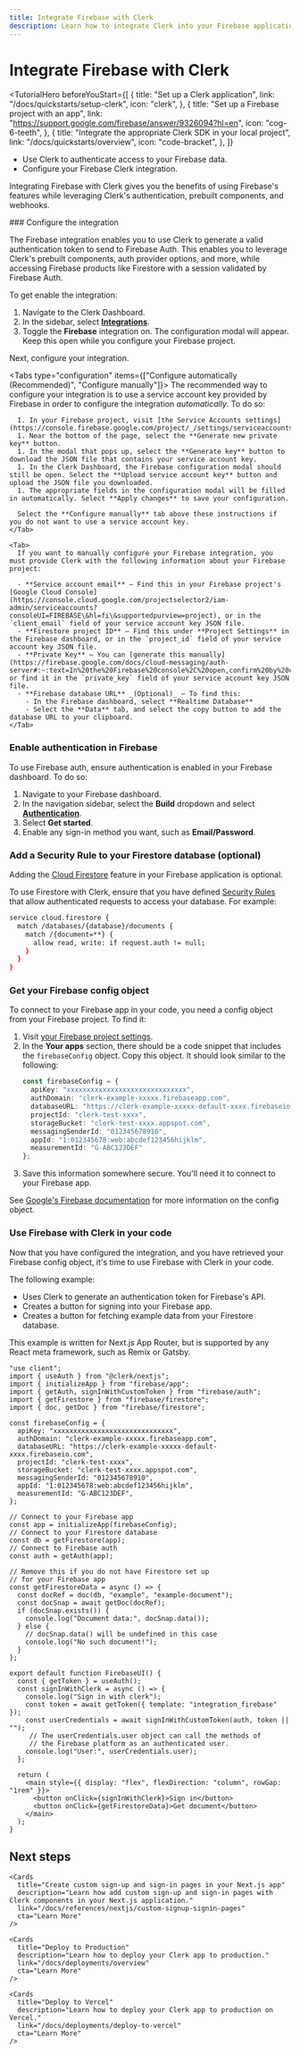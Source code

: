 ```yaml
---
title: Integrate Firebase with Clerk
description: Learn how to integrate Clerk into your Firebase application.
---
```


# Integrate Firebase with Clerk

<TutorialHero
  beforeYouStart={[
    {
      title: "Set up a Clerk application",
      link: "/docs/quickstarts/setup-clerk",
      icon: "clerk",
    },
    {
      title: "Set up a Firebase project with an app",
      link: "https://support.google.com/firebase/answer/9326094?hl=en",
      icon: "cog-6-teeth",
    },
    {
      title: "Integrate the appropriate Clerk SDK in your local project",
      link: "/docs/quickstarts/overview",
      icon: "code-bracket",
    },
  ]}
>
  - Use Clerk to authenticate access to your Firebase data.
  - Configure your Firebase Clerk integration.
</TutorialHero>

Integrating Firebase with Clerk gives you the benefits of using Firebase's features while leveraging Clerk's authentication, prebuilt components, and webhooks.

<Steps>
  ### Configure the integration

  The Firebase integration enables you to use Clerk to generate a valid authentication token to send to Firebase Auth. This enables you to leverage Clerk's prebuilt components, auth provider options, and more, while accessing Firebase products like Firestore with a session validated by Firebase Auth.

  To get enable the integration:

  1. Navigate to the Clerk Dashboard.
  1. In the sidebar, select **[Integrations](https://dashboard.clerk.com/last-active?path=integrations)**.
  1. Toggle the **Firebase** integration on. The configuration modal will appear. Keep this open while you configure your Firebase project.

  Next, configure your integration.

  <Tabs type="configuration" items={["Configure automatically (Recommended)", "Configure manually"]}>
    <Tab>
      The recommended way to configure your integration is to use a service account key provided by Firebase in order to configure the integration _automatically_. To do so:

      1. In your Firebase project, visit [the Service Accounts settings](https://console.firebase.google.com/project/_/settings/serviceaccounts/adminsdk).
      1. Near the bottom of the page, select the **Generate new private key** button.
      1. In the modal that pops up, select the **Generate key** button to download the JSON file that contains your service account key.
      1. In the Clerk Dashboard, the Firebase configuration modal should still be open. Select the **Upload service account key** button and upload the JSON file you downloaded.
      1. The appropriate fields in the configuration modal will be filled in automatically. Select **Apply changes** to save your configuration.

      Select the **Configure manually** tab above these instructions if you do not want to use a service account key.
    </Tab>

    <Tab>
      If you want to manually configure your Firebase integration, you must provide Clerk with the following information about your Firebase project:

      - **Service account email** – Find this in your Firebase project's [Google Cloud Console](https://console.cloud.google.com/projectselector2/iam-admin/serviceaccounts?consoleUI=FIREBASE\&hl=fi\&supportedpurview=project), or in the `client_email` field of your service account key JSON file.
      - **Firestore project ID** – Find this under **Project Settings** in the Firebase dashboard, or in the `project_id` field of your service account key JSON file.
      - **Private Key** – You can [generate this manually](https://firebase.google.com/docs/cloud-messaging/auth-server#:~:text=In%20the%20Firebase%20console%2C%20open,confirm%20by%20clicking%20Generate%20Key.), or find it in the `private_key` field of your service account key JSON file.
      - **Firebase database URL** _(Optional)_ – To find this:
        - In the Firebase dashboard, select **Realtime Database**
        - Select the **Data** tab, and select the copy button to add the database URL to your clipboard.
    </Tab>
  </Tabs>

  ### Enable authentication in Firebase

  To use Firebase auth, ensure authentication is enabled in your Firebase dashboard. To do so:

  1. Navigate to your Firebase dashboard.
  1. In the navigation sidebar, select the **Build** dropdown and select [**Authentication**](https://console.firebase.google.com/u/0/project/_/authentication).
  1. Select **Get started**.
  1. Enable any sign-in method you want, such as **Email/Password**.

  ### Add a Security Rule to your Firestore database (optional)

  Adding the [Cloud Firestore](https://firebase.google.com/docs/firestore/quickstart) feature in your Firebase application is optional.

  To use Firestore with Clerk, ensure that you have defined [Security Rules](https://firebase.google.com/docs/firestore/security/get-started) that allow authenticated requests to access your database. For example:

  ```bash
  service cloud.firestore {
    match /databases/{database}/documents {
      match /{document=**} {
        allow read, write: if request.auth != null;
      }
    }
  }
  ```

  ### Get your Firebase config object

  To connect to your Firebase app in your code, you need a config object from your Firebase project. To find it:

  1. Visit [your Firebase project settings](https://console.firebase.google.com/project/_/settings/general/).
  1. In the **Your apps** section, there should be a code snippet that includes the `firebaseConfig` object. Copy this object. It should look similar to the following:
     ```typescript
     const firebaseConfig = {
       apiKey: "xxxxxxxxxxxxxxxxxxxxxxxxxxxxxx",
       authDomain: "clerk-example-xxxxx.firebaseapp.com",
       databaseURL: "https://clerk-example-xxxxx-default-xxxx.firebaseio.com",
       projectId: "clerk-test-xxxx",
       storageBucket: "clerk-test-xxxx.appspot.com",
       messagingSenderId: "012345678910",
       appId: "1:012345678:web:abcdef123456hijklm",
       measurementId: "G-ABC123DEF"
     };
     ```
  1. Save this information somewhere secure. You'll need it to connect to your Firebase app.

  See [Google's Firebase documentation](https://support.google.com/firebase/answer/7015592) for more information on the config object.

  ### Use Firebase with Clerk in your code

  Now that you have configured the integration, and you have retrieved your Firebase config object, it's time to use Firebase with Clerk in your code.

  The following example:

  - Uses Clerk to generate an authentication token for Firebase's API.
  - Creates a button for signing into your Firebase app.
  - Creates a button for fetching example data from your Firestore database.

  This example is written for Next.js App Router, but is supported by any React meta framework, such as Remix or Gatsby.

  ```tsx filename="app/firebase/page.tsx"
  "use client";
  import { useAuth } from "@clerk/nextjs";
  import { initializeApp } from "firebase/app";
  import { getAuth, signInWithCustomToken } from "firebase/auth";
  import { getFirestore } from "firebase/firestore";
  import { doc, getDoc } from "firebase/firestore";

  const firebaseConfig = {
    apiKey: "xxxxxxxxxxxxxxxxxxxxxxxxxxxxxx",
    authDomain: "clerk-example-xxxxx.firebaseapp.com",
    databaseURL: "https://clerk-example-xxxxx-default-xxxx.firebaseio.com",
    projectId: "clerk-test-xxxx",
    storageBucket: "clerk-test-xxxx.appspot.com",
    messagingSenderId: "012345678910",
    appId: "1:012345678:web:abcdef123456hijklm",
    measurementId: "G-ABC123DEF",
  };

  // Connect to your Firebase app
  const app = initializeApp(firebaseConfig);
  // Connect to your Firestore database
  const db = getFirestore(app);
  // Connect to Firebase auth
  const auth = getAuth(app);

  // Remove this if you do not have Firestore set up
  // for your Firebase app
  const getFirestoreData = async () => {
    const docRef = doc(db, "example", "example-document");
    const docSnap = await getDoc(docRef);
    if (docSnap.exists()) {
      console.log("Document data:", docSnap.data());
    } else {
      // docSnap.data() will be undefined in this case
      console.log("No such document!");
    }
  };

  export default function FirebaseUI() {
    const { getToken } = useAuth();
    const signInWithClerk = async () => {
      console.log("Sign in with clerk");
      const token = await getToken({ template: "integration_firebase" });
      const userCredentials = await signInWithCustomToken(auth, token || "");
       // The userCredentials.user object can call the methods of
       // the Firebase platform as an authenticated user.
      console.log("User:", userCredentials.user);
    };

    return (
      <main style={{ display: "flex", flexDirection: "column", rowGap: "1rem" }}>
        <button onClick={signInWithClerk}>Sign in</button>
        <button onClick={getFirestoreData}>Get document</button>
      </main>
    );
  }
  ```
</Steps>

## Next steps

<div className="container mx-auto my-4">
  <div className="grid grid-cols-1 gap-6 md:grid-cols-2">
    <Cards
      title="Use webhooks to sync Firebase data with Clerk"
      description="Learn how to sync Firebase auth or Firestore data with Clerk data using webhooks."
      link="/docs/integrations/webhooks/sync-data"
      cta="Learn More"
    />

    <Cards
      title="Create custom sign-up and sign-in pages in your Next.js app"
      description="Learn how add custom sign-up and sign-in pages with Clerk components in your Next.js application."
      link="/docs/references/nextjs/custom-signup-signin-pages"
      cta="Learn More"
    />

    <Cards
      title="Deploy to Production"
      description="Learn how to deploy your Clerk app to production."
      link="/docs/deployments/overview"
      cta="Learn More"
    />

    <Cards
      title="Deploy to Vercel"
      description="Learn how to deploy your Clerk app to production on Vercel."
      link="/docs/deployments/deploy-to-vercel"
      cta="Learn More"
    />
  </div>
</div>

